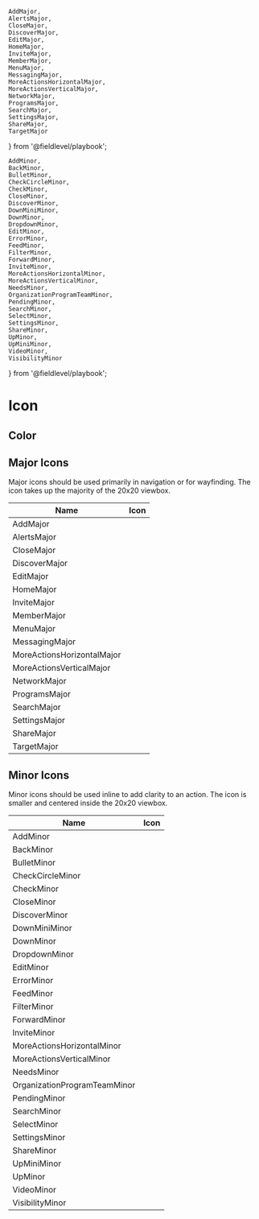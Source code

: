 
    AddMajor,
    AlertsMajor,
    CloseMajor,
    DiscoverMajor,
    EditMajor,
    HomeMajor,
    InviteMajor,
    MemberMajor,
    MenuMajor,
    MessagingMajor,
    MoreActionsHorizontalMajor,
    MoreActionsVerticalMajor,
    NetworkMajor,
    ProgramsMajor,
    SearchMajor,
    SettingsMajor,
    ShareMajor,
    TargetMajor
} from '@fieldlevel/playbook';

    AddMinor,
    BackMinor,
    BulletMinor,
    CheckCircleMinor,
    CheckMinor,
    CloseMinor,
    DiscoverMinor,
    DownMiniMinor,
    DownMinor,
    DropdownMinor,
    EditMinor,
    ErrorMinor,
    FeedMinor,
    FilterMinor,
    ForwardMinor,
    InviteMinor,
    MoreActionsHorizontalMinor,
    MoreActionsVerticalMinor,
    NeedsMinor,
    OrganizationProgramTeamMinor,
    PendingMinor,
    SearchMinor,
    SelectMinor,
    SettingsMinor,
    ShareMinor,
    UpMinor,
    UpMiniMinor,
    VideoMinor,
    VisibilityMinor
} from '@fieldlevel/playbook';


<Meta title="Images and Icons/Icon" component={Icon} />

# Icon

<Canvas>
    <Story story={stories.Default} name="Default" />
</Canvas>

<ArgsTable story="Default" />

## Color

<Canvas>
    <Story story={stories.Color} />
</Canvas>

## Major Icons

Major icons should be used primarily in navigation or for wayfinding. The icon takes up the majority of the 20x20 viewbox.

| Name                       | Icon                                         |
| -------------------------- | -------------------------------------------- |
| AddMajor                   | <Icon source={AddMajor} />                   |
| AlertsMajor                | <Icon source={AlertsMajor} />                |
| CloseMajor                 | <Icon source={CloseMajor} />                 |
| DiscoverMajor              | <Icon source={DiscoverMajor} />              |
| EditMajor                  | <Icon source={EditMajor} />                  |
| HomeMajor                  | <Icon source={HomeMajor} />                  |
| InviteMajor                | <Icon source={InviteMajor} />                |
| MemberMajor                | <Icon source={MemberMajor} />                |
| MenuMajor                  | <Icon source={MenuMajor} />                  |
| MessagingMajor             | <Icon source={MessagingMajor} />             |
| MoreActionsHorizontalMajor | <Icon source={MoreActionsHorizontalMajor} /> |
| MoreActionsVerticalMajor   | <Icon source={MoreActionsVerticalMajor} />   |
| NetworkMajor               | <Icon source={NetworkMajor} />               |
| ProgramsMajor              | <Icon source={ProgramsMajor} />              |
| SearchMajor                | <Icon source={SearchMajor} />                |
| SettingsMajor              | <Icon source={SettingsMajor} />              |
| ShareMajor                 | <Icon source={ShareMajor} />                 |
| TargetMajor                | <Icon source={TargetMajor} />                |

## Minor Icons

Minor icons should be used inline to add clarity to an action. The icon is smaller and centered inside the 20x20 viewbox.

| Name                         | Icon                                           |
| ---------------------------- | ---------------------------------------------- |
| AddMinor                     | <Icon source={AddMinor} />                     |
| BackMinor                    | <Icon source={BackMinor} />                    |
| BulletMinor                  | <Icon source={BulletMinor} />                  |
| CheckCircleMinor             | <Icon source={CheckCircleMinor} />             |
| CheckMinor                   | <Icon source={CheckMinor} />                   |
| CloseMinor                   | <Icon source={CloseMinor} />                   |
| DiscoverMinor                | <Icon source={DiscoverMinor} />                |
| DownMiniMinor                | <Icon source={DownMiniMinor} />                |
| DownMinor                    | <Icon source={DownMinor} />                    |
| DropdownMinor                | <Icon source={DropdownMinor} />                |
| EditMinor                    | <Icon source={EditMinor} />                    |
| ErrorMinor                   | <Icon source={ErrorMinor} />                   |
| FeedMinor                    | <Icon source={FeedMinor} />                    |
| FilterMinor                  | <Icon source={FilterMinor} />                  |
| ForwardMinor                 | <Icon source={ForwardMinor} />                 |
| InviteMinor                  | <Icon source={InviteMinor} />                  |
| MoreActionsHorizontalMinor   | <Icon source={MoreActionsHorizontalMinor} />   |
| MoreActionsVerticalMinor     | <Icon source={MoreActionsVerticalMinor} />     |
| NeedsMinor                   | <Icon source={NeedsMinor} />                   |
| OrganizationProgramTeamMinor | <Icon source={OrganizationProgramTeamMinor} /> |
| PendingMinor                 | <Icon source={PendingMinor} />                 |
| SearchMinor                  | <Icon source={SearchMinor} />                  |
| SelectMinor                  | <Icon source={SelectMinor} />                  |
| SettingsMinor                | <Icon source={SettingsMinor} />                |
| ShareMinor                   | <Icon source={ShareMinor} />                   |
| UpMiniMinor                  | <Icon source={UpMiniMinor} />                  |
| UpMinor                      | <Icon source={UpMinor} />                      |
| VideoMinor                   | <Icon source={VideoMinor} />                   |
| VisibilityMinor              | <Icon source={VisibilityMinor} />              |
